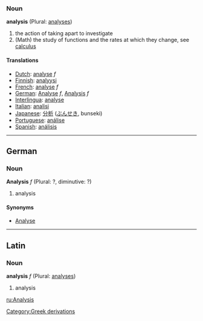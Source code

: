 === Noun ===
'''analysis''' (Plural: [[analyses]])

# the action of taking apart to investigate
# (Math) the study of functions and the rates at which they change, see [[calculus]]

==== Translations ====
*[[Dutch]]: [[analyse]] ''f''
*[[Finnish]]: [[analyysi]]
*[[French]]: [[analyse]] ''f''
*[[German]]: [[Analyse]] ''f'', [[Analysis]] ''f''
*[[Interlingua]]: [[analyse]] 
*[[Italian]]: [[analisi]]
*[[Japanese]]: [[分析]] ([[ぶんせき]], bunseki)
*[[Portuguese]]: [[análise]] 
*[[Spanish]]: [[análisis]]

----

==German==

===Noun===
'''Analysis''' ''f'' (Plural: ?, diminutive: ?)

# analysis

====Synonyms====
*[[Analyse]]
----
==Latin==
===Noun===
'''analysis''' ''f'' (Plural: [[analyses]])

# analysis

[[ru:Analysis]]
[[Category:Greek derivations]]